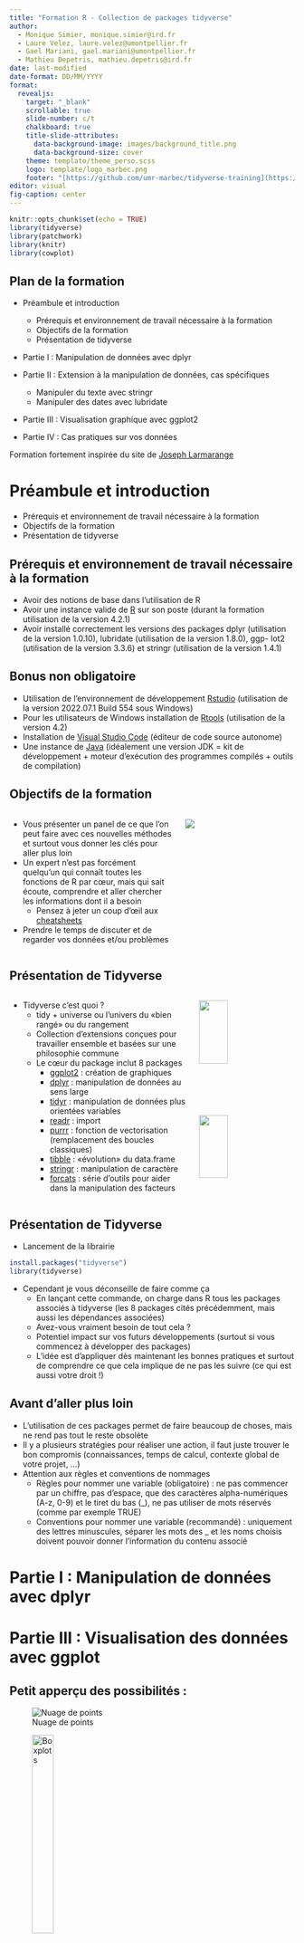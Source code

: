 ```yaml
---
title: "Formation R - Collection de packages tidyverse"
author: 
  - Monique Simier, monique.simier@ird.fr 
  - Laure Velez, laure.velez@umontpellier.fr
  - Gael Mariani, gael.mariani@umontpellier.fr
  - Mathieu Depetris, mathieu.depetris@ird.fr
date: last-modified	
date-format: DD/MM/YYYY
format: 
  revealjs:
    target: "_blank"
    scrollable: true
    slide-number: c/t
    chalkboard: true
    title-slide-attributes:
      data-background-image: images/background_title.png
      data-background-size: cover  
    theme: template/theme_perso.scss
    logo: template/logo_marbec.png
    footer: "[https://github.com/umr-marbec/tidyverse-training](https://github.com/umr-marbec/tidyverse-training)"
editor: visual
fig-caption: center
---
```


```r
knitr::opts_chunk$set(echo = TRUE)
library(tidyverse)
library(patchwork)
library(knitr)
library(cowplot)
```

## Plan de la formation {.smaller}

-   Préambule et introduction

    -   Prérequis et environnement de travail nécessaire à la formation
    -   Objectifs de la formation
    -   Présentation de tidyverse

-   Partie I : Manipulation de données avec dplyr

-   Partie II : Extension à la manipulation de données, cas spécifiques

    -   Manipuler du texte avec stringr
    -   Manipuler des dates avec lubridate

-   Partie III : Visualisation graphique avec ggplot2

-   Partie IV : Cas pratiques sur vos données

Formation fortement inspirée du site de [Joseph Larmarange](https://larmarange.github.io/analyse-R/){target="_blank"}

# Préambule et introduction

-   Prérequis et environnement de travail nécessaire à la formation
-   Objectifs de la formation
-   Présentation de tidyverse

## Prérequis et environnement de travail nécessaire à la formation

-   Avoir des notions de base dans l'utilisation de R
-   Avoir une instance valide de [R](https://cran.r-project.org/){target="_blank"} sur son poste (durant la formation utilisation de la version 4.2.1)
-   Avoir installé correctement les versions des packages dplyr (utilisation de la version 1.0.10), lubridate (utilisation de la version 1.8.0), ggp- lot2 (utilisation de la version 3.3.6) et stringr (utilisation de la version 1.4.1)

## Bonus non obligatoire

-   Utilisation de l'environnement de développement [Rstudio](https://www.rstudio.com/products/rstudio/download/){target="_blank"} (utilisation de la version 2022.07.1 Build 554 sous Windows)
-   Pour les utilisateurs de Windows installation de [Rtools](https://cran.r-project.org/bin/windows/Rtools/){target="_blank"} (utilisation de la version 4.2)
-   Installation de [Visual Studio Code](https://code.visualstudio.com/#alt-downloads){target="_blank"} (éditeur de code source autonome)
-   Une instance de [Java](https://jdk.java.net/19/){target="_blank"} (idéalement une version JDK = kit de développement + moteur d'exécution des programmes compilés + outils de compilation)

## Objectifs de la formation

::: columns
::: {.column width="60%"}
-   Vous présenter un panel de ce que l'on peut faire avec ces nouvelles méthodes et surtout vous donner les clés pour aller plus loin
-   Un expert n'est pas forcément quelqu'un qui connaît toutes les fonctions de R par cœur, mais qui sait écoute, comprendre et aller chercher les informations dont il a besoin
    -   Pensez à jeter un coup d'œil aux [cheatsheets](https://github.com/rstudio/cheatsheets){target="_blank"}
-   Prendre le temps de discuter et de regarder vos données et/ou problèmes
:::

::: {.column width="40%"}
![](images/loi_pareto.jpg)
:::
:::

## Présentation de Tidyverse {.smaller}

::: columns
::: {.column width="65%"}
-   Tidyverse c'est quoi ?
    -   tidy + universe ou l'univers du «bien rangé» ou du rangement
    -   Collection d'extensions conçues pour travailler ensemble et basées sur une philosophie commune
    -   Le cœur du package inclut 8 packages
        -   [ggplot2](https://ggplot2.tidyverse.org/){target="_blank"} : création de graphiques
        -   [dplyr](https://dplyr.tidyverse.org/){target="_blank"} : manipulation de données au sens large
        -   [tidyr](https://tidyr.tidyverse.org/){target="_blank"} : manipulation de données plus orientées variables
        -   [readr](https://readr.tidyverse.org/){target="_blank"} : import
        -   [purrr](https://purrr.tidyverse.org/){target="_blank"} : fonction de vectorisation (remplacement des boucles classiques)
        -   [tibble](https://tibble.tidyverse.org/){target="_blank"} : «évolution» du data.frame
        -   [stringr](https://stringr.tidyverse.org/){target="_blank"} : manipulation de caractère
        -   [forcats](https://forcats.tidyverse.org/){target="_blank"} : série d'outils pour aider dans la manipulation des facteurs
:::

::: {.column width="35%"}
![](images/hadley_wickham.png){width="55%"} ![](images/tidyverse_packages.png){width="55%"}
:::
:::

## Présentation de Tidyverse

-   Lancement de la librairie

```r
install.packages("tidyverse")
library(tidyverse)
```

-   Cependant je vous déconseille de faire comme ça
    -   En lançant cette commande, on charge dans R tous les packages associés à tidyverse (les 8 packages cités précédemment, mais aussi les dépendances associées)
    -   Avez-vous vraiment besoin de tout cela ?
    -   Potentiel impact sur vos futurs développements (surtout si vous commencez à développer des packages)
    -   L'idée est d'appliquer dès maintenant les bonnes pratiques et surtout de comprendre ce que cela implique de ne pas les suivre (ce qui est aussi votre droit !)

## Avant d'aller plus loin

-   L'utilisation de ces packages permet de faire beaucoup de choses, mais ne rend pas tout le reste obsolète
-   Il y a plusieurs stratégies pour réaliser une action, il faut juste trouver le bon compromis (connaissances, temps de calcul, contexte global de votre projet, ...)
-   Attention aux règles et conventions de nommages
    -   Règles pour nommer une variable (obligatoire) : ne pas commencer par un chiffre, pas d'espace, que des caractères alpha-numériques (A-z, 0-9) et le tiret du bas (\_), ne pas utiliser de mots réservés (comme par exemple TRUE)
    -   Conventions pour nommer une variable (recommandé) : uniquement des lettres minuscules, séparer les mots des \_ et les noms choisis doivent pouvoir donner l'information du contenu associé

# Partie I : Manipulation de données avec dplyr

# Partie III : Visualisation des données avec ggplot

## Petit apperçu des possibilités :

::: {layout-ncol="3"}
![Nuage de points](images/.png){width="\"30%"}

![Boxplots](images/.png){width="30%"}

![Violin Plot](images/.png){width="30%"}
:::

<center>Un grand notre d'exemples est disponible sur le site [***from Data to Viz***](https://www.data-to-viz.com/)</center>

## Petit apperçu des possibilités :

::: {layout-ncol="3"}
![Barplot](images/.png){width="30%"}

![Barplot Circulaire](images/Figure3.png){width="30%"}

![Diagramme empilé](images/.png){width="30%"}
:::

<center>Un grand notre d'exemples est disponible sur le site [***from Data to Viz***](https://www.data-to-viz.com/)</center>

## Ggplot c'est comme la chirurgie *`aes`*thétique :

::: incremental
::: columns
1)  Les jeunes s'y mettent très tôt !

2)  Les moins jeunes sont réticents puis CERTAINS finissent par s'y mettre

    <center>![](images/nancy_pelosi.jpg){width="20%"}</center>

3)  C'est un enchainement plus ou moins long d'opérations.

    <center>![](images/bogdanoff1.jpg){width="21%"}![](images/bogdanoff1.5.jpg){width="25%"}![](images/bogdanoff2.jpg){width="25%"}</center>
:::
:::

## Ggplot, une succession de couches

::: incremental
::: columns
<div>

::: {.column width="45%"}
1.  La Structure

    ```r
    data <- iris
    p1 <- ggplot2::ggplot(data, mapping = ggplot2::aes(x = Sepal.Length, y = Sepal.Width)) +
      ggplot2::theme(axis.text = ggplot2::element_text(size = 25),
                     axis.title = ggplot2::element_text(size = 25))
    p1
    ```
:::

::: {.column width="45%"}
2.  Le type de représentation

    ```r
    p2 <- p1 + ggplot2::geom_point(size = 5)
    p2
    ```
:::

</div>

::: columns
::: {.column width="45%"}
3.  Les Couleurs

    ```r
    p3 <- p1 + ggplot2::geom_point(mapping = ggplot2::aes(color = Petal.Width), size = 5) + scale_color_viridis_c()
    p3
    ```
:::

::: {.column width="45%"}
4.  Le Lifting final

    ```r
    p4 <- p3 + ggplot2::theme_bw() +
      ggplot2::theme(axis.text = ggplot2::element_text(size = 25),
                     axis.title = ggplot2::element_text(size = 25))
    p4
    ```
:::
:::
:::
:::

## La structure des données

A FAIRE

## Ggplot pas à pas

### 1. Construction de la structure

Pour la structure du la figure, la fonction à toujours utiliser est `ggplot2::ggplot()` . Les arguments principaux sont :

::: incremental
1.  `data = nom.du.dataframe`

2.  `mapping = aes(x = varaible.x, y = variable.y)`

    ::: incremental
    -   Ici le `aes` signifie **aesthetic**

    -   On verra que d'autres options sont disponibles dans `aes` comme la taille (`size`), la couleur (`color`), la forme (`shape`) ...
    :::

3.  Mise en application

    ```r
    fish_data <- readr::read_csv("data/Global_reef_fish_abundance_and_biomass.csv") %>% dplyr::filter(survey_id == 2000951)
    ```

    ```r
    p1 <- ggplot2::ggplot(data    = fish_data,
                          mapping = ggplot2::aes(x = total, y = biomass))
    p1
    ```
:::

## Ggplot pas à pas

### 2. Choix du type de représentation

::: incremental
Plusieurs représentations existent, les plus connues et utilisées sont :

-   `ggplot2::geom_point()` pour un nuage de points
-   `ggplot2::geom_line()` pour une ligne
-   `ggplot2::geom_boxplot()` pour une boîte à moustache
-   `ggplot2::geom_col()` pour un diagramme en barres
-   `ggplot2::geom_histogram()` pour un histogramme

Construisons un nuage de points entre nos deux variables:

::: incremental
::: columns
::: {.column width="45%"}
1.  `aes()` dans `ggplot()`

    ```r
    p2 <- p1 + 
      ggplot2::geom_point()
    ```

2.  `aes()` dans `geom_point()`

    ```r
    p2 <- ggplot2::ggplot() +
      ggplot2::geom_point(data    = fish_data,
                          mapping = ggplot2::aes(x = total, y = biomass))
    p2
    ```
:::
:::
:::
:::

## Ggplot pas à pas

3.  Mettons un peu de couleurs

    =\> Une couleur par ordre. Comme c'est lié à l'esthétisme de la figure, on utilise l'argument `color` dans la fonction `aes`.

```r
p3 <- ggplot2::ggplot() +
  ggplot2::geom_point(data    = fish_data,
                      mapping = ggplot2::aes(x = total, y = biomass, 
                                             color = class))
p3
```

## Ggplot pas à pas

4.  Modifions les couleurs des points + Le titre de la légende

    Pour cela, on peut utiliser la fonction `scale_color_manual()` et les arguments `name` et `values`.

```r
p4 <- p3 +
  ggplot2::scale_color_manual(name = "Order :",
                              values = c("darkblue", "darkgreen"))
p4
```

<center>Il y a de multiples façons de modifier le titre de la légende. Ici on profite de l'utilisation de la fonction `scale_color_manual()` pour utiliser l'arguement `name`.\
Une autre façon de faire est d'utiliser la fonction `labs` qui permet de changer les diverses légendes (axes x et y + légende de couleur). A vous de jouer !!!</center>

## Ggplot pas à pas

5.  Nommons proprement les axes + la légende

```r
p5 <- p3 +
  ggplot2::labs(x = "Number of observations", 
                y = "Biomass (g)", 
                color = "Order :")
p5
```

## Une petite subtilité concernant les couleurs

::: incremental
1.  Construire un diagramme en barres représentant la biomasse de chacun des ordres.
2.  Donner une couleur à chacune des barres. Vous devez choisir la couleur.
:::

::: incremental
Ggplot fait la différence entre :

-   la couleur des contours -\> `color = …`

-   la couleur de remplissage -\> `fill = …`

De la même façon, pour choisir ses couleurs de contour *vs.* de remplissage, on utilise les fonctions\
`scale_color_manual()` *vs.* `scale_fill_manual()`.
:::

::: incremental
```r
fish_data %>%
  dplyr::group_by(order) %>%
  dplyr::summarise(biomass = sum(biomass)) %>%
  ggplot2::ggplot() +
  ggplot2::geom_col(data    = fish_data,
                    mapping = ggplot2::aes(x = order, 
                                           y = biomass, 
                                           fill = order)) +
  ggplot2::scale_fill_manual(values = c("pink", "green", "red", "blue", "yellow"))

```
:::

## Une autre subtilité concernant les couleurs

Selon le type de variable, les fonctions pour choisir les couleurs ne seront pas les mêmes. Pourquoi ?

::: incremental
1.  Construisez un nuage de points biomass\~total
2.  Coloriez les points en fonction de la variable abondance en BLEU.
:::

::: incremental
```r
ggplot2::ggplot() +
  ggplot2::geom_point(data    = fish_data,
                      mapping = ggplot2::aes(x = total, y = biomass, 
                                             color = total)) +
  ggplot2::scale_color_manual(values = "blue")
```
:::

On ne peut pas donner une seule couleur à une variable continue.\
De la même façon,

voir https://ggplot2-book.org/scale-colour.html#colour-discrete

## Ggplot pas à pas

5.  Le lifting final

```r
p6 <- p5 +
  ggplot2::theme_bw()
p6
```

## Utiliser ggplot pour détecter des erreurs dans les données

<center>

```r
fish_data <- readr::read_csv("data/Global_reef_fish_abundance_and_biomass.csv")

# Selection des données pour le site n°2000951
site1 <- fish_data %>%
  dplyr::filter(survey_id == 2000951) %>%
  dplyr::select(survey_id, class, order, family, species_name, total, biomass)

site1 %>%
  head(5) %>% 
  kableExtra::kbl(digits = 4, caption = "Data to check") %>% 
  kableExtra::kable_classic(html_font = "Computer Modern", full_width = F)  

```

</center>

Comment détécter les outliers ?

```r
ggplot2::ggplot(data = site1, mapping = ggplot2::aes(x = order, y = biomass)) +
  ggplot2::geom_boxplot() +
  ggplot2::theme_bw()
```

### Séparer les Elasmobranches des Actinoptérygiens

<center>

```r
ggplot2::ggplot(data = site1, mapping = ggplot2::aes(x = order, y = biomass)) +
  ggplot2::geom_boxplot() +
  ggplot2::facet_grid(.~class, scales = "free", space = "free") +
  ggplot2::theme_bw() +
  ggplot2::theme(axis.text.x = ggplot2::element_text(angle = 45, hjust = 1))
```

Interrogation au niveau des perciformes ...

</center>

### Qu'est-ce qu'il se passe avec les Perciformes ?

<center>

```r
site1 %>%
  dplyr::filter(order == "Perciformes") %>%
  ggplot2::ggplot(., mapping = ggplot2::aes(x = family, y = biomass)) +
  ggplot2::geom_boxplot() +
  ggplot2::theme_bw() +
  ggplot2::theme(axis.text.x = ggplot2::element_text(angle = 45, hjust = 1))
  

```

</center>
